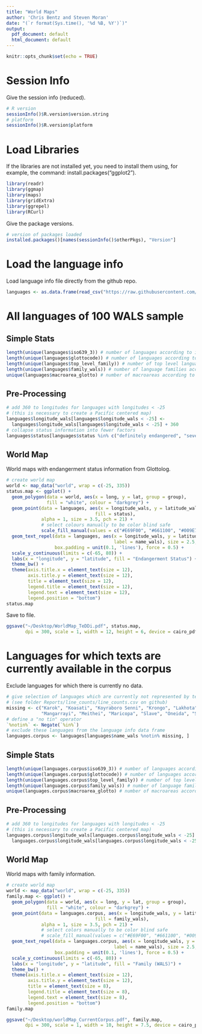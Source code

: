 ```yaml
---
title: "World Maps"
author: 'Chris Bentz and Steven Moran'
date: "(`r format(Sys.time(), '%d %B, %Y')`)"
output:
  pdf_document: default
  html_document: default
---
```


```r
knitr::opts_chunk$set(echo = TRUE)
```

# Session Info
Give the session info (reduced).
```r
# R version
sessionInfo()$R.version$version.string
# platform
sessionInfo()$R.version$platform 
```

# Load Libraries
If the libraries are not installed yet, you need to install them using, for example, the command: install.packages("ggplot2").
```r
library(readr)
library(ggmap)
library(maps)
library(gridExtra)
library(ggrepel)
library(RCurl)
```

Give the package versions.
```r
# version of packages loaded
installed.packages()[names(sessionInfo()$otherPkgs), "Version"]
```

# Load the language info 
Load language info file directly from the github repo.
```r
languages <- as.data.frame(read_csv("https://raw.githubusercontent.com/TeDDi/TeDDi/master/LangInfo/langInfo_TeDDi.csv?token=AAIGDLUYEVDIGWGOHXZK6QTBYG4V2"))
```
# All languages of 100 WALS sample

## Simple Stats
```r
length(unique(languages$iso639_3)) # number of languages according to iso
length(unique(languages$glottocode)) # number of languages according to glottolog
length(unique(languages$top_level_family)) # number of top level language families according to glottolog
length(unique(languages$family_wals)) # number of language families according to wals
unique(languages$macroarea_glotto) # number of macroareas according to glottolog (same as for WALS)
```
## Pre-Processing
```r
# add 360 to longitudes for languages with longitudes < -25 
# (this is necessary to create a Pacific centered map)
languages$longitude_wals[languages$longitude_wals < -25] <- 
  languages$longitude_wals[languages$longitude_wals < -25] + 360
# collapse status information into fewer factors
languages$status[languages$status %in% c("definitely endangered", "severely endangered", "critically endangered")]  <- "endangered" 
```

## World Map 
World maps with endangerment status information from Glottolog.
```r
# create world map
world <- map_data("world", wrap = c(-25, 335)) 
status.map <- ggplot() + 
  geom_polygon(data = world, aes(x = long, y = lat, group = group), 
               fill = "white", colour = "darkgrey") +
  geom_point(data = languages, aes(x = longitude_wals, y = latitude_wals, 
                                 fill = status), 
             alpha = 1, size = 3.5, pch = 21) +
             # select colours manually to be color blind safe
             scale_fill_manual(values = c("#E69F00", "#661100", "#009E73", "#F0E442")) +
  geom_text_repel(data = languages, aes(x = longitude_wals, y = latitude_wals, 
                                        label = name_wals), size = 2.5,
                  box.padding = unit(0.1, 'lines'), force = 0.5) +
  scale_y_continuous(limits = c(-65, 80)) +
  labs(x = "longitude", y = "latitude", fill = "Endangerment Status") +
  theme_bw() +
  theme(axis.title.x = element_text(size = 12),
        axis.title.y = element_text(size = 12),
        title = element_text(size = 12),
        legend.title = element_text(size = 12),
        legend.text = element_text(size = 12),
        legend.position = "bottom")
status.map
```

Save to file.
```r
ggsave("~/Desktop/WorldMap_TeDDi.pdf", status.map,
       dpi = 300, scale = 1, width = 12, height = 6, device = cairo_pdf)
```
# Languages for which texts are currently available in the corpus

Exclude languages for which there is currently no data.
```r
# give selection of languages which are currently not represented by text data 
# (see folder Reports/line_counts/line_counts.csv on github)
missing <- c("Karok", "Koasati", "Koyraboro Senni", "Krongo", "Lakhota", "Lezgian", 
             "Mangarrayi", "Meithei", "Maricopa", "Slave", "Oneida", "Supiyre", "Tukang Besi")
# define a "no tin" operator
`%notin%` <- Negate(`%in%`)
# exclude these languages from the language info data frame
languages.corpus <- languages[languages$name_wals %notin% missing, ]
```

## Simple Stats
```r
length(unique(languages.corpus$iso639_3)) # number of languages according to iso
length(unique(languages.corpus$glottocode)) # number of languages according to glottolog
length(unique(languages.corpus$top_level_family)) # number of top level language families according to glottolog
length(unique(languages.corpus$family_wals)) # number of language families according to wals
unique(languages.corpus$macroarea_glotto) # number of macroareas according to glottolog (same as for WALS)
```

## Pre-Processing
```r
# add 360 to longitudes for languages with longitudes < -25 
# (this is necessary to create a Pacific centered map)
languages.corpus$longitude_wals[languages.corpus$longitude_wals < -25] <- 
  languages.corpus$longitude_wals[languages.corpus$longitude_wals < -25] + 360
```

## World Map 
World maps with family information.
```r
# create world map
world <- map_data("world", wrap = c(-25, 335)) 
family.map <- ggplot() + 
  geom_polygon(data = world, aes(x = long, y = lat, group = group), 
               fill = "white", colour = "darkgrey") +
  geom_point(data = languages.corpus, aes(x = longitude_wals, y = latitude_wals, 
                                 fill = family_wals), 
             alpha = 1, size = 3.5, pch = 21) +
             # select colors manually to be color blind safe
             # scale_fill_manual(values = c("#E69F00", "#661100", "#009E73", "#F0E442")) +
  geom_text_repel(data = languages.corpus, aes(x = longitude_wals, y = latitude_wals, 
                                        label = name_wals), size = 2.5,
                  box.padding = unit(0.1, 'lines'), force = 0.5) +
  scale_y_continuous(limits = c(-65, 80)) +
  labs(x = "longitude", y = "latitude", fill = "Family (WALS)") +
  theme_bw() +
  theme(axis.title.x = element_text(size = 12),
        axis.title.y = element_text(size = 12),
        title = element_text(size = 8),
        legend.title = element_text(size = 8),
        legend.text = element_text(size = 8),
        legend.position = "bottom")
family.map
```

```r
ggsave("~/Desktop/worldMap_CurrentCorpus.pdf", family.map, 
       dpi = 300, scale = 1, width = 10, height = 7.5, device = cairo_pdf)
```